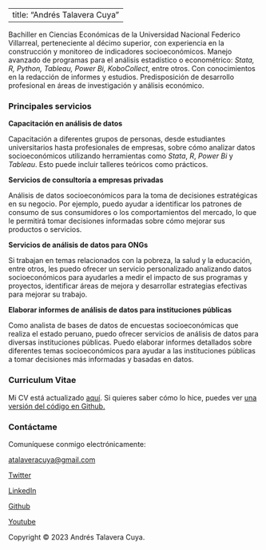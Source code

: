 
---
  title: "Andrés Talavera Cuya"
---

Bachiller en Ciencias Económicas de la Universidad Nacional Federico Villarreal, perteneciente al décimo superior, con
experiencia en la construcción y monitoreo de indicadores socioeconómicos. Manejo avanzado de programas para el análisis estadístico o econométrico: _Stata, R, Python, Tableau, Power Bi, KoboCollect_, entre otros. Con conocimientos en la redacción de informes y estudios. Predisposición de desarrollo profesional en áreas de investigación y análisis
económico.

### Principales servicios ### 


**Capacitación en análisis de datos**

Capacitación a diferentes grupos de personas, desde estudiantes universitarios hasta profesionales de empresas, sobre cómo analizar datos socioeconómicos utilizando herramientas como _Stata_, _R_, _Power Bi_ y _Tableau_. Esto puede incluir talleres teóricos como prácticos. 


**Servicios de consultoría a empresas privadas**\

Análisis de datos socioeconómicos para la toma de decisiones estratégicas en su negocio. Por ejemplo, puedo ayudar a identificar los patrones de consumo de sus consumidores o los comportamientos del mercado, lo que le permitirá tomar decisiones informadas sobre cómo mejorar sus productos o servicios. 

**Servicios de análisis de datos para ONGs ** 

Si trabajan en temas relacionados con la pobreza, la salud y la educación, entre otros, les puedo ofrecer un servicio personalizado analizando datos socioeconómicos para ayudarles a medir el impacto de sus programas y proyectos, identificar áreas de mejora y desarrollar estrategias efectivas para mejorar su trabajo. 

**Elaborar informes de análisis de datos para instituciones públicas** 

Como analista de bases de datos de encuestas socioeconómicas que realiza el estado peruano, puedo ofrecer servicios de análisis de datos para diversas instituciones públicas. Puedo elaborar informes detallados sobre diferentes temas socioeconómicos para ayudar a las instituciones públicas a tomar decisiones más informadas y basadas en datos.


### Curriculum Vitae ### 

Mi CV está actualizado [aquí](TalaveraCV.pdf). Si quieres saber cómo lo hice, puedes ver [una versión del código en Github.](https://github.com/atalaveracuya/CV) 

### Contáctame ### 
Comuníquese conmigo electrónicamente:

<a href="mailto:atalaveracuya@gmail.com"><i class="fas fa-envelope icono-grande"></i> atalaveracuya@gmail.com</a>

<a href="https://twitter.com/atalaveracuya"><i class="fab fa-twitter"></i> Twitter</a>

<a href="https://www.linkedin.com/in/atalaveracuya"><i class="fab fa-linkedin icono-grande"></i> LinkedIn</a>

<a href="https://github.com/atalaveracuya"><i class="fab fa-github icono-grande"></i> Github</a>

<a href="https://www.youtube.com/@SABCPERU"><i class="fab fa-youtube icono-grande"></i> Youtube</a>


<footer>
Copyright © 2023 Andrés Talavera Cuya. 
</footer>

